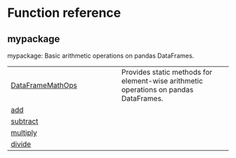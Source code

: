 # Function reference {.doc .doc-index}

## mypackage

mypackage: Basic arithmetic operations on pandas DataFrames.

| | |
| --- | --- |
| [DataFrameMathOps](DataFrameMathOps.qmd#mypackage.DataFrameMathOps) | Provides static methods for element-wise arithmetic operations on pandas DataFrames. |
| [add](add.qmd#mypackage.add) |  |
| [subtract](subtract.qmd#mypackage.subtract) |  |
| [multiply](multiply.qmd#mypackage.multiply) |  |
| [divide](divide.qmd#mypackage.divide) |  |